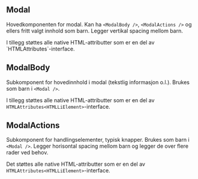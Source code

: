 
<Meta title="Design system/Modal/API" component={Modal} />

## Modal

Hovedkomponenten for modal. Kan ha `<ModalBody />`, `<ModalActions />` og ellers fritt valgt innhold som barn. Legger vertikal spacing mellom barn.

<ArgsTable story={PRIMARY_STORY} />
I tillegg støttes alle native HTML-attributter som er en del av `HTMLAttributes<HTMLDivElement>`-interface.

## ModalBody

Subkomponent for hovedinnhold i modal (tekstlig informasjon o.l.). Brukes som barn i `<Modal />`.

<ArgsTable of={ModalBody} />

I tillegg støttes alle native HTML-attributter som er en del av `HTMLAttributes<HTMLLiElement>`-interface.

## ModalActions

Subkomponent for handlingselementer, typisk knapper. Brukes som barn i `<Modal />`. Legger horisontal spacing mellom barn og legger de over flere rader ved behov.

Det støttes alle native HTML-attributter som er en del av `HTMLAttributes<HTMLLiElement>`-interface.
